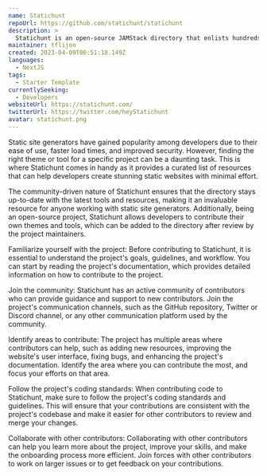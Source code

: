 ```yaml
---
name: Statichunt
repoUrl: https://github.com/statichunt/statichunt
description: >
  Statichunt is an open-source JAMStack directory that enlists hundreds of themes, starters, and tools.
maintainer: tflijon
created: 2023-04-09T06:51:18.149Z
languages:
  - NextJS
tags:
  - Starter Template
currentlySeeking:
  - Developers
websiteUrl: https://statichunt.com/
twitterUrl: https://twitter.com/heyStatichunt
avatar: statichunt.png
---
```


<Overview>

Static site generators have gained popularity among developers due to their ease of use, faster load times, and improved security. However, finding the right theme or tool for a specific project can be a daunting task. This is where Statichunt comes in handy as it provides a curated list of resources that can help developers create stunning static websites with minimal effort. 

The community-driven nature of Statichunt ensures that the directory stays up-to-date with the latest tools and resources, making it an invaluable resource for anyone working with static site generators. Additionally, being an open-source project, Statichunt allows developers to contribute their own themes and tools, which can be added to the directory after review by the project maintainers.

</Overview>

<Contributing>

Familiarize yourself with the project: Before contributing to Statichunt, it is essential to understand the project's goals, guidelines, and workflow. You can start by reading the project's documentation, which provides detailed information on how to contribute to the project.

Join the community: Statichunt has an active community of contributors who can provide guidance and support to new contributors. Join the project's communication channels, such as the GitHub repository, Twitter or Discord channel, or any other communication platform used by the community.

Identify areas to contribute: The project has multiple areas where contributors can help, such as adding new resources, improving the website's user interface, fixing bugs, and enhancing the project's documentation. Identify the area where you can contribute the most, and focus your efforts on that area.

Follow the project's coding standards: When contributing code to Statichunt, make sure to follow the project's coding standards and guidelines. This will ensure that your contributions are consistent with the project's codebase and make it easier for other contributors to review and merge your changes.

Collaborate with other contributors: Collaborating with other contributors can help you learn more about the project, improve your skills, and make the onboarding process more efficient. Join forces with other contributors to work on larger issues or to get feedback on your contributions.

</Contributing>
